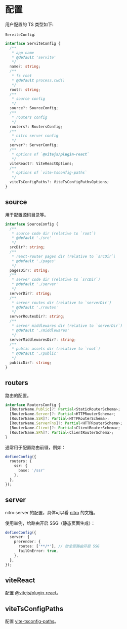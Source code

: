 # 配置

用户配置的 TS 类型如下:

`ServiteConfig`:

```ts
interface ServiteConfig {
  /**
   * app name
   * @default 'servite'
   */
  name?: string;
  /**
   * fs root
   * @default process.cwd()
   */
  root?: string;
  /**
   * source config
   */
  source?: SourceConfig;
  /**
   * routers config
   */
  routers?: RoutersConfig;
  /**
   * nitro server config
   */
  server?: ServerConfig;
  /**
   * options of `@vitejs/plugin-react`
   */
  viteReact?: ViteReactOptions;
  /**
   * options of `vite-tsconfig-paths`
   */
  viteTsConfigPaths?: ViteTsConfigPathsOptions;
}
```

## source

用于配置源码目录等。

```ts
interface SourceConfig {
  /**
   * source code dir (relative to `root`)
   * @default './src'
   */
  srcDir?: string;
  /**
   * react-router pages dir (relative to `srcDir`)
   * @default './pages'
   */
  pagesDir?: string;
  /**
   * server code dir (relative to `srcDir`)
   * @default './server'
   */
  serverDir?: string;
  /**
   * server routes dir (relative to `serverDir`)
   * @default './routes'
   */
  serverRoutesDir?: string;
  /**
   * server middlewares dir (relative to `serverDir`)
   * @default './middlewares'
   */
  serverMiddlewaresDir?: string;
  /**
   * public assets dir (relative to `root`)
   * @default './public'
   */
  publicDir?: string;
}
```

## routers

路由的配置。

```ts
interface RoutersConfig {
  [RouterName.Public]?: Partial<StaticRouterSchema>;
  [RouterName.Server]?: Partial<HTTPRouterSchema>;
  [RouterName.SSR]?: Partial<HTTPRouterSchema>;
  [RouterName.ServerFns]?: Partial<HTTPRouterSchema>;
  [RouterName.Client]?: Partial<ClientRouterSchema>;
  [RouterName.SPA]?: Partial<ClientRouterSchema>;
}
```

通常用于配置路由前缀，例如：

```ts
defineConfig({
  routers: {
    ssr: {
      base: '/ssr'
    },
  },
});
```

## server

nitro server 的配置，具体可以看 [nitro](https://nitro.unjs.io/) 的文档。

使用举例，给路由开启 SSG（静态页面生成）：

```ts
defineConfig({
  server: {
    prerender: {
      routes: ['**/*'], // 给全部路由开启 SSG
      failOnError: true,
    },
  },
});
```

## viteReact

配置 [@vitejs/plugin-react](https://github.com/vitejs/vite-plugin-react)。

## viteTsConfigPaths

配置 [vite-tsconfig-paths](https://github.com/aleclarson/vite-tsconfig-paths)。
